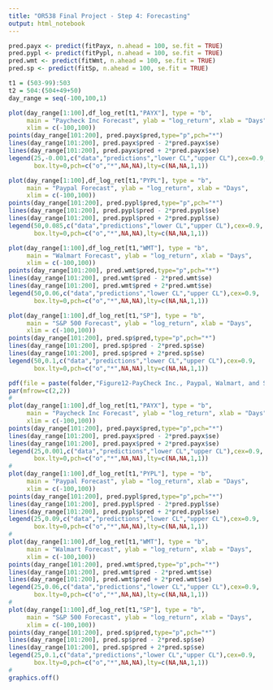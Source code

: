 ```yaml
---
title: "OR538 Final Project - Step 4: Forecasting"
output: html_notebook
---
```



```r
pred.payx <- predict(fitPayx, n.ahead = 100, se.fit = TRUE)
pred.pypl <- predict(fitPypl, n.ahead = 100, se.fit = TRUE)
pred.wmt <- predict(fitWmt, n.ahead = 100, se.fit = TRUE)
pred.sp <- predict(fitSp, n.ahead = 100, se.fit = TRUE)

t1 = (503-99):503
t2 = 504:(504+49+50)
day_range = seq(-100,100,1)

plot(day_range[1:100],df_log_ret[t1,"PAYX"], type = "b", 
     main = "Paycheck Inc Forecast", ylab = "log_return", xlab = "Days", 
     xlim = c(-100,100))
points(day_range[101:200], pred.payx$pred,type="p",pch="*")
lines(day_range[101:200], pred.payx$pred - 2*pred.payx$se)
lines(day_range[101:200], pred.payx$pred + 2*pred.payx$se)
legend(25,-0.001,c("data","predictions","lower CL","upper CL"),cex=0.9,
       box.lty=0,pch=c("o","*",NA,NA),lty=c(NA,NA,1,1))
```


```r
plot(day_range[1:100],df_log_ret[t1,"PYPL"], type = "b", 
     main = "Paypal Forecast", ylab = "log_return", xlab = "Days", 
     xlim = c(-100,100))
points(day_range[101:200], pred.pypl$pred,type="p",pch="*")
lines(day_range[101:200], pred.pypl$pred - 2*pred.pypl$se)
lines(day_range[101:200], pred.pypl$pred + 2*pred.pypl$se)
legend(50,0.085,c("data","predictions","lower CL","upper CL"),cex=0.9,
       box.lty=0,pch=c("o","*",NA,NA),lty=c(NA,NA,1,1))

```


```r
plot(day_range[1:100],df_log_ret[t1,"WMT"], type = "b", 
     main = "Walmart Forecast", ylab = "log_return", xlab = "Days", 
     xlim = c(-100,100))
points(day_range[101:200], pred.wmt$pred,type="p",pch="*")
lines(day_range[101:200], pred.wmt$pred - 2*pred.wmt$se)
lines(day_range[101:200], pred.wmt$pred + 2*pred.wmt$se)
legend(50,0.06,c("data","predictions","lower CL","upper CL"),cex=0.9,
       box.lty=0,pch=c("o","*",NA,NA),lty=c(NA,NA,1,1))
```


```r
plot(day_range[1:100],df_log_ret[t1,"SP"], type = "b", 
     main = "S&P 500 Forecast", ylab = "log_return", xlab = "Days", 
     xlim = c(-100,100))
points(day_range[101:200], pred.sp$pred,type="p",pch="*")
lines(day_range[101:200], pred.sp$pred - 2*pred.sp$se)
lines(day_range[101:200], pred.sp$pred + 2*pred.sp$se)
legend(50,0.1,c("data","predictions","lower CL","upper CL"),cex=0.9,
       box.lty=0,pch=c("o","*",NA,NA),lty=c(NA,NA,1,1))
```


```r
pdf(file = paste(folder,"Figure12-PayCheck Inc., Paypal, Walmart, and S&P 500.pdf"),height=7,width=8)
par(mfrow=c(2,2))
#
plot(day_range[1:100],df_log_ret[t1,"PAYX"], type = "b", 
     main = "Paycheck Inc Forecast", ylab = "log_return", xlab = "Days", 
     xlim = c(-100,100))
points(day_range[101:200], pred.payx$pred,type="p",pch="*")
lines(day_range[101:200], pred.payx$pred - 2*pred.payx$se)
lines(day_range[101:200], pred.payx$pred + 2*pred.payx$se)
legend(25,0.001,c("data","predictions","lower CL","upper CL"),cex=0.9,
       box.lty=0,pch=c("o","*",NA,NA),lty=c(NA,NA,1,1))
#
plot(day_range[1:100],df_log_ret[t1,"PYPL"], type = "b", 
     main = "Paypal Forecast", ylab = "log_return", xlab = "Days", 
     xlim = c(-100,100))
points(day_range[101:200], pred.pypl$pred,type="p",pch="*")
lines(day_range[101:200], pred.pypl$pred - 2*pred.pypl$se)
lines(day_range[101:200], pred.pypl$pred + 2*pred.pypl$se)
legend(25,0.09,c("data","predictions","lower CL","upper CL"),cex=0.9,
       box.lty=0,pch=c("o","*",NA,NA),lty=c(NA,NA,1,1))
#
plot(day_range[1:100],df_log_ret[t1,"WMT"], type = "b", 
     main = "Walmart Forecast", ylab = "log_return", xlab = "Days", 
     xlim = c(-100,100))
points(day_range[101:200], pred.wmt$pred,type="p",pch="*")
lines(day_range[101:200], pred.wmt$pred - 2*pred.wmt$se)
lines(day_range[101:200], pred.wmt$pred + 2*pred.wmt$se)
legend(25,0.06,c("data","predictions","lower CL","upper CL"),cex=0.9,
       box.lty=0,pch=c("o","*",NA,NA),lty=c(NA,NA,1,1))
#
plot(day_range[1:100],df_log_ret[t1,"SP"], type = "b", 
     main = "S&P 500 Forecast", ylab = "log_return", xlab = "Days", 
     xlim = c(-100,100))
points(day_range[101:200], pred.sp$pred,type="p",pch="*")
lines(day_range[101:200], pred.sp$pred - 2*pred.sp$se)
lines(day_range[101:200], pred.sp$pred + 2*pred.sp$se)
legend(25,0.1,c("data","predictions","lower CL","upper CL"),cex=0.9,
       box.lty=0,pch=c("o","*",NA,NA),lty=c(NA,NA,1,1))
#
graphics.off()

```

